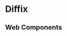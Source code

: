 
<Meta title="Welcome" />

<div className="icon" dangerouslySetInnerHTML={{ __html: icon }}></div>
<Unstyled>
  <h1>Diffix</h1>
  <h2>Web Components</h2>
</Unstyled>
<div className="links">
  <dfx-button
    href="https://www.diffix.dev"
    target="_blank"
    dangerouslySetInnerHTML={{ __html: storybook + 'Storybook' }}
  ></dfx-button>
  <dfx-button
    href="https://github.com/dominikfryc/diffix"
    target="_blank"
    dangerouslySetInnerHTML={{ __html: github + 'GitHub' }}
  ></dfx-button>
  <dfx-button
    href="https://www.npmjs.com/package/diffix"
    target="_blank"
    dangerouslySetInnerHTML={{ __html: npm + 'npm' }}
  ></dfx-button>
</div>

<style>
  {`
  .sbdocs-content {
    display: grid;
    justify-items: center;
    align-content: center;
  }

  .icon {
    color: var(--dfx-color-text-dark-variant);
    display: contents;

    svg {
      width: 72px;
      height: 72px;
    }
  }

  h1,
  h2 {
    font-family: var(--dfx-font-family);
    margin: 0;
    text-align: center;
  }

  h1 {
    color: var(--dfx-color-text-dark-variant);
    font-size: 8rem;
    letter-spacing: -0.45rem;
    padding-right: 1rem;
  }

  h2 {
    color: var(--dfx-color-text-light);
    font-size: 1.2rem;
    font-weight: 400;
    letter-spacing: 0.5rem;
    text-transform: uppercase;
  }

  .sb-unstyled {
    margin-block: 1.5rem 2.5rem;
  }

  .links {
    display: flex;
    gap: 0.5rem;

    img {
      width: 1.25rem;
      max-width: none;
    }
  }
  `}
</style>
